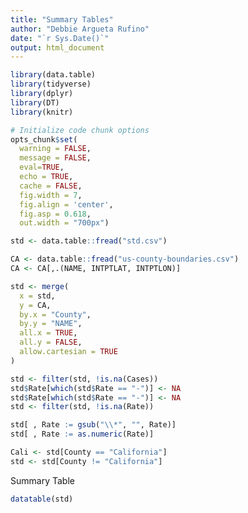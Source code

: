 ```yaml
---
title: "Summary Tables"
author: "Debbie Argueta Rufino"
date: "`r Sys.Date()`"
output: html_document
---
```



```r
library(data.table)
library(tidyverse)
library(dplyr)
library(DT)
library(knitr)

# Initialize code chunk options
opts_chunk$set(
  warning = FALSE,
  message = FALSE,
  eval=TRUE,
  echo = TRUE,
  cache = FALSE,
  fig.width = 7, 
  fig.align = 'center',
  fig.asp = 0.618,
  out.width = "700px")

```


```r
std <- data.table::fread("std.csv")
```

```r
CA <- data.table::fread("us-county-boundaries.csv")
CA <- CA[,.(NAME, INTPTLAT, INTPTLON)]
```

```r
std <- merge(
  x = std,
  y = CA,
  by.x = "County",
  by.y = "NAME",
  all.x = TRUE,
  all.y = FALSE,
  allow.cartesian = TRUE
)

```

```r
std <- filter(std, !is.na(Cases))
std$Rate[which(std$Rate == "-")] <- NA
std$Rate[which(std$Rate == "-")] <- NA
std <- filter(std, !is.na(Rate))
```

```r
std[ , Rate := gsub("\\*", "", Rate)]
std[ , Rate := as.numeric(Rate)]
```

```r
Cali <- std[County == "California"]
std <- std[County != "California"]

```

Summary Table

```r
datatable(std)
```